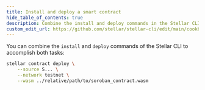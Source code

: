 ```yaml
---
title: Install and deploy a smart contract
hide_table_of_contents: true
description: Combine the install and deploy commands in the Stellar CLI to accomplish both tasks
custom_edit_url: https://github.com/stellar/stellar-cli/edit/main/cookbook/install-deploy.mdx
---
```


You can combine the `install` and `deploy` commands of the Stellar CLI to accomplish both tasks:

```bash
stellar contract deploy \
    --source S... \
    --network testnet \
    --wasm ../relative/path/to/soroban_contract.wasm
```
